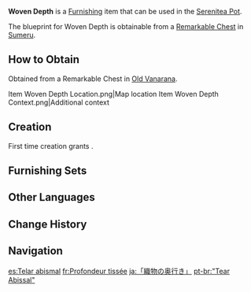 {{Furnishing Infobox
|id             = 370311
|image          = Item Woven Depth.png
|category       = Landscape
|subcategory    = Large Object
|quality        = 3
|adeptal_energy = 60
|load           = 65
|reduced_load   = 47
|description    = An exquisite vertical machine. It appears to have only a wooden frame, but there is far more to it. The winding fabric cantilever at the top rotates slowly, releasing the fabric threads as needed as driven by hidden components, weaving fine textures and patterns in such a way that the pattern seems to be slowly "drawn" out. This is exactly the machine that the [[Kshahrewar]] designed in pursuit of higher productivity, and has become rather popular in [[Sumeru]] in less than one hundred years, greatly enriching the fabric market.<br>Nevertheless, [[Faruzan|someone]] who claims to be a senior researcher but has the appearance of a teenage girl said that they were inspired by some ancient mechanism. This scholar marveled at the mechanism when she first saw it. She said she was going to buy it to bring back for research purposes, but then she heard from others that "there are mechanisms like these everywhere. What's so special about this one?" Embarrassed and red in the face, she left immediately.
|mention        = Faruzan;Kshahrewar
|blueprint      = Remarkable Chest
|source1        = 
}}
'''Woven Depth''' is a [[Furnishing]] item that can be used in the [[Serenitea Pot]].

The blueprint for Woven Depth is obtainable from a [[Remarkable Chest]] in [[Sumeru]].

==How to Obtain==
Obtained from a Remarkable Chest in [[Old Vanarana]].
<gallery>
Item Woven Depth Location.png|Map location
Item Woven Depth Context.png|Additional context
</gallery>

==Creation==
First time creation grants {{Item|Trust|24|x=60}}.
{{Recipe
|type = Creation
|time = 14h
|Adhigama Wood = 6
|Fabric = 4
|sort = Adhigama Wood;Fabric
}}

==Furnishing Sets==
{{Craft Usage|type=Furnishing Set}}

==Other Languages==
{{Other Languages
|default_hidden = 1
|en      = Woven Depth
|zhs     = 「纺缉的纵深」
|zhs_rm  = "Fǎngjī de Zòngshēn"
|zht     = 「紡緝的縱深」
|zht_rm  = "Fǎngjī de Zòngshēn"
|ja      = 「織物の奥行き」
|ja_rm   = "Orimono no Okuiki"{{Assumed}}
|ko      = 「방직의 깊이」
|ko_rm   = "Bangjik-ui Gipi"
|es      = Telar abismal
|fr      = Profondeur tissée
|ru      = Глубина плетения
|th      = "ความลึกล้ำของการถักทอ"
|th_rm   = 
|vi      = Chiều Sâu Đan Dệt
|de      = „Gewebte Tiefe“
|id      = Kedalaman yang Ditenun
|pt      = "Tear Abissal"
|tr      = Dokuma Derinliği
|it      = Profondità intrecciata
}}

==Change History==
{{Change History|3.0}}

==Navigation==
{{Furnishing Navbox|exterior}}

[[es:Telar abismal]]
[[fr:Profondeur tissée]]
[[ja:「織物の奥行き」]]
[[pt-br:"Tear Abissal"]]